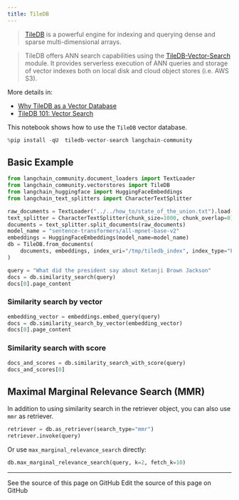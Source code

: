 ```yaml
---
title: TileDB
---
```


> [TileDB](https://github.com/TileDB-Inc/TileDB) is a powerful engine for indexing and querying dense and sparse multi-dimensional arrays.

> TileDB offers ANN search capabilities using the [TileDB-Vector-Search](https://github.com/TileDB-Inc/TileDB-Vector-Search) module. It provides serverless execution of ANN queries and storage of vector indexes both on local disk and cloud object stores (i.e. AWS S3).

More details in:

- [Why TileDB as a Vector Database](https://tiledb.com/blog/why-tiledb-as-a-vector-database)
- [TileDB 101: Vector Search](https://tiledb.com/blog/tiledb-101-vector-search)

This notebook shows how to use the `TileDB` vector database.

```python
%pip install -qU  tiledb-vector-search langchain-community
```

## Basic Example

```python
from langchain_community.document_loaders import TextLoader
from langchain_community.vectorstores import TileDB
from langchain_huggingface import HuggingFaceEmbeddings
from langchain_text_splitters import CharacterTextSplitter

raw_documents = TextLoader("../../how_to/state_of_the_union.txt").load()
text_splitter = CharacterTextSplitter(chunk_size=1000, chunk_overlap=0)
documents = text_splitter.split_documents(raw_documents)
model_name = "sentence-transformers/all-mpnet-base-v2"
embeddings = HuggingFaceEmbeddings(model_name=model_name)
db = TileDB.from_documents(
    documents, embeddings, index_uri="/tmp/tiledb_index", index_type="FLAT"
)
```

```python
query = "What did the president say about Ketanji Brown Jackson"
docs = db.similarity_search(query)
docs[0].page_content
```

### Similarity search by vector

```python
embedding_vector = embeddings.embed_query(query)
docs = db.similarity_search_by_vector(embedding_vector)
docs[0].page_content
```

### Similarity search with score

```python
docs_and_scores = db.similarity_search_with_score(query)
docs_and_scores[0]
```

## Maximal Marginal Relevance Search (MMR)

In addition to using similarity search in the retriever object, you can also use `mmr` as retriever.

```python
retriever = db.as_retriever(search_type="mmr")
retriever.invoke(query)
```

Or use `max_marginal_relevance_search` directly:

```python
db.max_marginal_relevance_search(query, k=2, fetch_k=10)
```

---

<CardGroup cols={2}>
  <Card title="View Source" icon="eye" href="https://github.com/langchain-ai/docs/blob/main/src/oss/python/integrations/vectorstores/tiledb.mdx">
    See the source of this page on GitHub
  </Card>
  <Card title="Edit Source" icon="pen-to-square" href="https://github.com/langchain-ai/docs/edit/main/src/oss/python/integrations/vectorstores/tiledb.mdx">
    Edit the source of this page on GitHub
  </Card>
</CardGroup>
